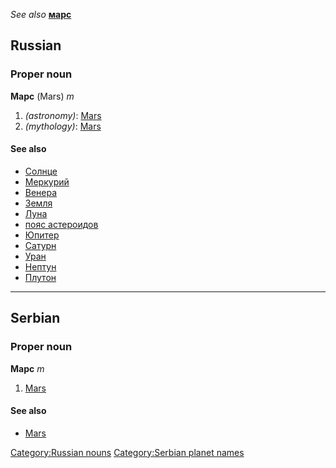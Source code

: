 ''See also''  '''[[марс]]'''
==Russian==
[[Category:Russian nouns]]
===Proper noun===
'''Марс''' (Mars) ''m''

#''(astronomy)'': [[Mars]]
#''(mythology)'': [[Mars]]

====See also====
*[[Солнце]]
*[[Меркурий]]
*[[Венера]]
*[[Земля]]
*[[Луна]]
*[[пояс астероидов]]
*[[Юпитер]]
*[[Сатурн]]
*[[Уран]]
*[[Нептун]]
*[[Плутон]]


----

==Serbian==
===Proper noun===
'''Марс''' ''m''
#[[Mars]]
====See also====
*[[Mars]]
[[Category:Serbian planet names]]
